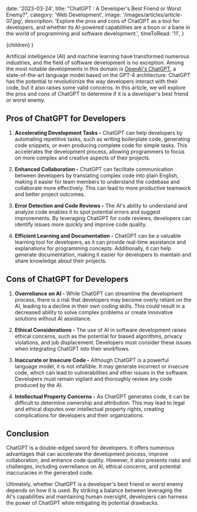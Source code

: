 
  date: '2023-03-24',
  title: "ChatGPT : A Developer's Best Friend or Worst Enemy?",
  category: 'Web Development',
  image: '/images/articles/article-07.jpg',
  description:
    'Explore the pros and cons of ChatGPT as a tool for developers, and whether its AI-powered capabilities are a boon or a bane in the world of programming and software development.',
  timeToRead: '11',
}

  <ArticleLayout meta={meta}>{children}</ArticleLayout>
)

Artificial intelligence (AI) and machine learning have transformed numerous industries, and the field of software development is no exception. Among the most notable developments in this domain is [OpenAI's ChatGPT](https://openai.com/blog/chatgpt/), a state-of-the-art language model based on the GPT-4 architecture. ChatGPT has the potential to revolutionize the way developers interact with their code, but it also raises some valid concerns. In this article, we will explore the pros and cons of ChatGPT to determine if it is a developer's best friend or worst enemy.

## Pros of ChatGPT for Developers

1. **Accelerating Development Tasks -** ChatGPT can help developers by automating repetitive tasks, such as writing boilerplate code, generating code snippets, or even producing complete code for simple tasks. This accelerates the development process, allowing programmers to focus on more complex and creative aspects of their projects.

2. **Enhanced Collaboration -** ChatGPT can facilitate communication between developers by translating complex code into plain English, making it easier for team members to understand the codebase and collaborate more effectively. This can lead to more productive teamwork and better project outcomes.

3. **Error Detection and Code Reviews -** The AI's ability to understand and analyze code enables it to spot potential errors and suggest improvements. By leveraging ChatGPT for code reviews, developers can identify issues more quickly and improve code quality.

4. **Efficient Learning and Documentation -** ChatGPT can be a valuable learning tool for developers, as it can provide real-time assistance and explanations for programming concepts. Additionally, it can help generate documentation, making it easier for developers to maintain and share knowledge about their projects.

## Cons of ChatGPT for Developers

1. **Overreliance on AI -** While ChatGPT can streamline the development process, there is a risk that developers may become overly reliant on the AI, leading to a decline in their own coding skills. This could result in a decreased ability to solve complex problems or create innovative solutions without AI assistance.

2. **Ethical Considerations -** The use of AI in software development raises ethical concerns, such as the potential for biased algorithms, privacy violations, and job displacement. Developers must consider these issues when integrating ChatGPT into their workflows.

3. **Inaccurate or Insecure Code -** Although ChatGPT is a powerful language model, it is not infallible. It may generate incorrect or insecure code, which can lead to vulnerabilities and other issues in the software. Developers must remain vigilant and thoroughly review any code produced by the AI.

4. **Intellectual Property Concerns -** As ChatGPT generates code, it can be difficult to determine ownership and attribution. This may lead to legal and ethical disputes over intellectual property rights, creating complications for developers and their organizations.

## Conclusion

ChatGPT is a double-edged sword for developers. It offers numerous advantages that can accelerate the development process, improve collaboration, and enhance code quality. However, it also presents risks and challenges, including overreliance on AI, ethical concerns, and potential inaccuracies in the generated code.

Ultimately, whether ChatGPT is a developer's best friend or worst enemy depends on how it is used. By striking a balance between leveraging the AI's capabilities and maintaining human oversight, developers can harness the power of ChatGPT while mitigating its potential drawbacks.
